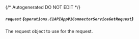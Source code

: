 {/* Autogenerated DO NOT EDIT  */}

##### `request` *{`operations.C1APIAppV1ConnectorServiceGetRequest`}*
The request object to use for the request.

<Collapsible openLabel={Labels.showProperties} closeLabel={Labels.hideProperties}>
  <C1APIAppV1ConnectorServiceGetRequest />
</Collapsible>


